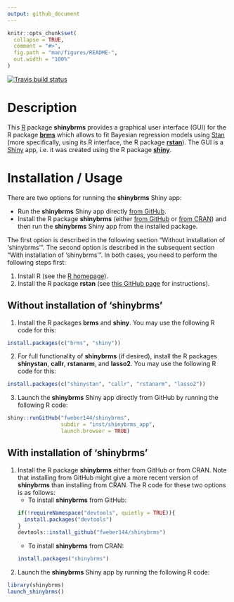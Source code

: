 ```yaml
---
output: github_document
---
```


```r
knitr::opts_chunk$set(
  collapse = TRUE,
  comment = "#>",
  fig.path = "man/figures/README-",
  out.width = "100%"
)
```

<!-- badges: start -->
  [![Travis build status](https://travis-ci.org/fweber144/shinybrms.svg?branch=master)](https://travis-ci.org/fweber144/shinybrms)
<!-- badges: end -->

# Description

This [R](https://www.R-project.org/) package **shinybrms** provides a graphical user interface (GUI) for the R package [**brms**](https://CRAN.R-project.org/package=brms) which allows to fit Bayesian regression models using [Stan](https://mc-stan.org/) (more specifically, using its R interface, the R package [**rstan**](https://CRAN.R-project.org/package=rstan)). The GUI is a [Shiny](https://shiny.rstudio.com/) app, i.e. it was created using the R package [**shiny**](https://CRAN.R-project.org/package=shiny).

# Installation / Usage

There are two options for running the **shinybrms** Shiny app:

* Run the **shinybrms** Shiny app directly [from GitHub](https://github.com/fweber144/shinybrms/tree/master/inst/shinybrms_app).
* Install the R package **shinybrms** (either  [from GitHub](https://github.com/fweber144/shinybrms) or [from CRAN](https://CRAN.R-project.org/package=shinybrms)) and then run the **shinybrms** Shiny app from the installed package.

The first option is described in the following section "Without installation of 'shinybrms'". The second option is described in the subsequent section "With installation of 'shinybrms'". In both cases, you need to perform the following steps first:

1. Install R (see the [R homepage](https://www.R-project.org/)).
2. Install the R package **rstan** (see [this GitHub page](https://github.com/stan-dev/rstan/wiki/RStan-Getting-Started) for instructions).

## Without installation of 'shinybrms'

1. Install the R packages **brms** and **shiny**. You may use the following R code for this:
```r
install.packages(c("brms", "shiny"))
```
2. For full functionality of **shinybrms** (if desired), install the R packages **shinystan**, **callr**, **rstanarm**, and **lasso2**. You may use the following R code for this:
```r
install.packages(c("shinystan", "callr", "rstanarm", "lasso2"))
```
3. Launch the **shinybrms** Shiny app directly from GitHub by running the following R code:
```r
shiny::runGitHub("fweber144/shinybrms",
                 subdir = "inst/shinybrms_app",
                 launch.browser = TRUE)
```

## With installation of 'shinybrms'

1. Install the R package **shinybrms** either from GitHub or from CRAN. Note that installing from GitHub might give a more recent version of **shinybrms** than installing from CRAN. The R code for these two options is as follows:
    * To install **shinybrms** from GitHub:
    ```r
    if(!requireNamespace("devtools", quietly = TRUE)){
      install.packages("devtools")
    }
    devtools::install_github("fweber144/shinybrms")
    ```
    * To install **shinybrms** from CRAN:
    ```r
    install.packages("shinybrms")
    ```
2. Launch the **shinybrms** Shiny app by running the following R code:
```r
library(shinybrms)
launch_shinybrms()
```
